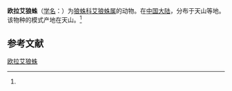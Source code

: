 {{Speciesbox
| name = 欧拉艾狼蛛
| status = 
| status_system = 
| image = 
| genus = Evippa
| species = onager
| authority = (Simon, 1895)<ref name='id13804'>{{cite web| url =http://www.bioinfo.cn/db05/BjdwSpecies.php?action=view&id=13804| title =欧拉艾狼蛛| work =《中国动物物种编目数据库》| publisher =中国科学院微生物研究所| author =中国科学院动物研究所| accessdate =2009-04-28| deadurl =yes| archiveurl =https://web.archive.org/web/20160305060949/http://www.bioinfo.cn/db05/BjdwSpecies.php?action=view&id=13804| archivedate =2016-03-05}}</ref>
}}

'''欧拉艾狼蛛'''（[[学名|学名]]：{{lang|la|''Evippa onager''}}）为[[狼蛛科|狼蛛科]][[艾狼蛛属|艾狼蛛属]]的动物。在[[中国大陆|中国大陆]]，分布于天山等地。该物种的模式产地在天山。<ref name='id13804'/>

== 参考文献 ==
{{reflist}}

{{Wikispecies|Evippa onager}}
{{Taxonbar|from=Q2440141}}

[[Category:艾狼蛛属|欧拉艾狼蛛]]


{{蜘蛛小作品}}